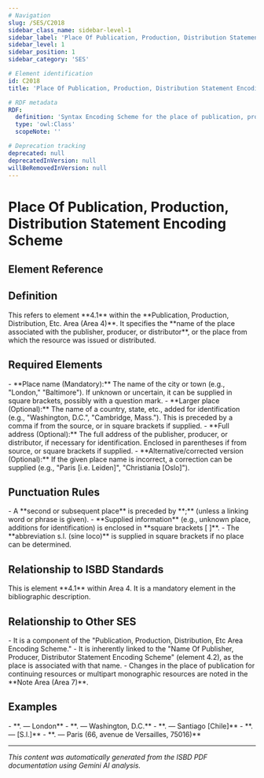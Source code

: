 ```yaml
---
# Navigation
slug: /SES/C2018
sidebar_class_name: sidebar-level-1
sidebar_label: 'Place Of Publication, Production, Distribution Statement Encoding Scheme'
sidebar_level: 1
sidebar_position: 1
sidebar_category: 'SES'

# Element identification
id: C2018
title: 'Place Of Publication, Production, Distribution Statement Encoding Scheme'

# RDF metadata
RDF:
  definition: 'Syntax Encoding Scheme for the place of publication, production, distribution statement.'
  type: 'owl:Class'
  scopeNote: ''

# Deprecation tracking
deprecated: null
deprecatedInVersion: null
willBeRemovedInVersion: null
---
```


# Place Of Publication, Production, Distribution Statement Encoding Scheme

## Element Reference
<ElementReference frontMatter={frontMatter} />

## Definition

<div className="guid">
This refers to element **4.1** within the **Publication, Production, Distribution, Etc. Area (Area 4)**. It specifies the **name of the place associated with the publisher, producer, or distributor**, or the place from which the resource was issued or distributed.
</div>

## Required Elements

<div className="guid">
- **Place name (Mandatory):** The name of the city or town (e.g., "London," "Baltimore"). If unknown or uncertain, it can be supplied in square brackets, possibly with a question mark.
- **Larger place (Optional):** The name of a country, state, etc., added for identification (e.g., "Washington, D.C.", "Cambridge, Mass."). This is preceded by a comma if from the source, or in square brackets if supplied.
- **Full address (Optional):** The full address of the publisher, producer, or distributor, if necessary for identification. Enclosed in parentheses if from source, or square brackets if supplied.
- **Alternative/corrected version (Optional):** If the given place name is incorrect, a correction can be supplied (e.g., "Paris [i.e. Leiden]", "Christiania [Oslo]").

</div>

## Punctuation Rules

<div className="guid">
- A **second or subsequent place** is preceded by **;** (unless a linking word or phrase is given).
- **Supplied information** (e.g., unknown place, additions for identification) is enclosed in **square brackets [ ]**.
- The **abbreviation s.l. (sine loco)** is supplied in square brackets if no place can be determined.

</div>

## Relationship to ISBD Standards

<div className="guid">
This is element **4.1** within Area 4. It is a mandatory element in the bibliographic description.
</div>

## Relationship to Other SES

<div className="guid">
- It is a component of the "Publication, Production, Distribution, Etc Area Encoding Scheme."
- It is inherently linked to the "Name Of Publisher, Producer, Distributor Statement Encoding Scheme" (element 4.2), as the place is associated with that name.
- Changes in the place of publication for continuing resources or multipart monographic resources are noted in the **Note Area (Area 7)**.

</div>

## Examples

<div className="stip">
- **. — London**
- **. — Washington, D.C.**
- **. — Santiago [Chile]**
- **. — [S.l.]**
- **. — Paris (66, avenue de Versailles, 75016)**

</div>

<hr />

*This content was automatically generated from the ISBD PDF documentation using Gemini AI analysis.*
